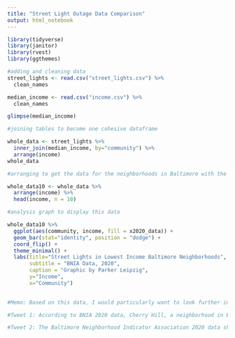 ```yaml
---
title: "Street Light Outage Data Comparison"
output: html_notebook
---
```


```r
library(tidyverse)
library(janitor)
library(rvest)
library(ggthemes)

```


```r
#adding and cleaning data
street_lights <- read.csv("street_lights.csv") %>% 
  clean_names

median_income <- read.csv("income.csv") %>% 
  clean_names

glimpse(median_income)

#joining tables to become one cohesive dataframe

whole_data <- street_lights %>% 
  inner_join(median_income, by="community") %>% 
  arrange(income)
whole_data

#arranging to get the data for the neighborhoods in Baltimore with the top 10 lowest median income

whole_data10 <- whole_data %>% 
  arrange(income) %>% 
  head(income, n = 10)

#analysis graph to display this data

whole_data10 %>% 
  ggplot(aes(community, income, fill = x2020_data)) +
  geom_bar(stat="identity", position = "dodge") +
  coord_flip() +
  theme_minimal() +
  labs(title="Street Lights in Lowest Income Baltimore Neighborhoods",
       subtitle = "BNIA Data, 2020",
       caption = "Graphic by Parker Leipzig",
       y="Income",
       x="Community")
  
```

```r
#Memo: Based on this data, I would particularly want to look further into the neighborhoods Cherry Hill, Brooklyn/Curtis Bay/Hawkins Point and Upton/Druid Heights. Not only are these in the top ten lowest income neighborhoods in Baltimore according to BNIA 2020 data, but they are also the three neighborhoods with the least amount of street lights per 1,000 residents, falling around 20 or less street lights per 1,000 residents. I would talk to the Department of Public Works and Transportation about why these areas have the least amount of street lights, if they have gotten any calls or complaints from residents and whether any solution will be introduced or not. I would also reach out to the councilmember for the districts that encompass these three neighborhoods, present my data and the findings and ask why these neighborhoods had such an inequality for a basic necessity like street lights that could help people get home safer. Most importantly, I would canvass the neighborhoods and see where the street lights that are in these scarce neighborhoods are concentrated and ask residents if they think this is an issue or not. 

#Tweet 1: According to BNIA 2020 data, Cherry Hill, a neighborhood in Baltimore that earns a median of about $23,000 has less than 10 street lights per 1,000 residents. Cherry Hill natives, is this an important issue to you?

#Tweet 2: The Baltimore Neighborhood Indicator Association 2020 data shows that Baltimore neighborhoods with the lowest income are also the ones with the least amount of street lights per 1,000 residents.


```